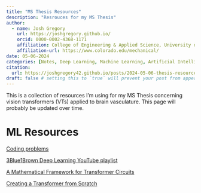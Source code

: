 ```yaml
---
title: "MS Thesis Resources"
description: "Resrouces for my MS Thesis"
author:
  - name: Josh Gregory
    url: https://joshgregory.github.io/
    orcid: 0000-0002-4368-1171
    affiliation: College of Engineering & Applied Science, University of Colorado Boulder
    affiliation-url: https://www.colorado.edu/mechanical/ 
date: 05-06-2024
categories: [Notes, Deep Learning, Machine Learning, Artificial Intelligence, Thesis] # self-defined categories
citation: 
  url: https://joshgregory42.github.io/posts/2024-05-06-thesis-resources/ 
draft: false # setting this to `true` will prevent your post from appearing on your listing page until you're ready!
---
```


This is a collection of resources I'm using for my MS Thesis concerning vision transformers (VTs) applied to brain vasculature. This page will probably be updated over time.

# ML Resources

[Coding problems](https://www.gptandchill.ai/codingproblems)

[3Blue1Brown Deep Learning YouTube playlist](https://www.youtube.com/watch?v=aircAruvnKk&list=PLZHQObOWTQDNU6R1_67000Dx_ZCJB-3pi)

[A Mathematical Framework for Transformer Circuits](https://transformer-circuits.pub/2021/framework/index.html)

[Creating a Transformer from Scratch](https://benjaminwarner.dev/2023/07/01/attention-mechanism)
